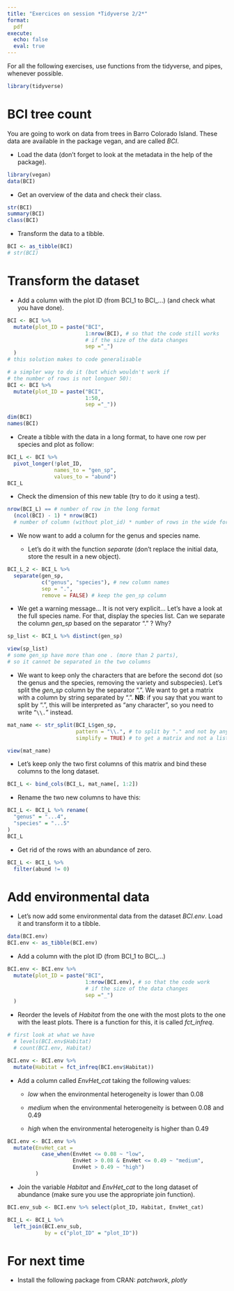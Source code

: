 ```yaml
---
title: "Exercices on session *Tidyverse 2/2*"
format:
  pdf
execute:
  echo: false
  eval: true 
---
```


For all the following exercises, use functions from the tidyverse, and pipes, whenever possible.

```r
library(tidyverse)
```


# BCI tree count

You are going to work on data from trees in Barro Colorado Island.
These data are available in the package vegan, and are called 
*BCI*.


* Load the data (don't forget to look at the metadata in the help of the package). 

```r
library(vegan)
data(BCI)
```

* Get an overview of the data and check their class.

```r
str(BCI)
summary(BCI)
class(BCI)
```

* Transform the data to a tibble. 

```r
BCI <- as_tibble(BCI)
# str(BCI)
```

# Transform the dataset

* Add a column with the plot ID (from BCI_1 to BCI_...) (and check what you have done).

```r
BCI <- BCI %>% 
  mutate(plot_ID = paste("BCI",
                         1:nrow(BCI), # so that the code still works 
                         # if the size of the data changes
                         sep ="_")
  )
# this solution makes to code generalisable

# a simpler way to do it (but which wouldn't work if 
# the number of rows is not longuer 50):
BCI <- BCI %>% 
  mutate(plot_ID = paste("BCI",
                         1:50, 
                         sep ="_"))
```

```r
dim(BCI)
names(BCI)
```



* Create a tibble with the data in a long format, to have one row per species and plot as follow: 

```r
BCI_L <- BCI %>% 
  pivot_longer(!plot_ID,
               names_to = "gen_sp",
               values_to = "abund")
BCI_L
```

* Check the dimension of this new table (try to do it using a test).

```r
nrow(BCI_L) == # number of row in the long format
  (ncol(BCI) - 1) * nrow(BCI) 
  # number of column (without plot_id) * number of rows in the wide format
```

* We now want to add a column for the genus and species name.

    * Let's do it with the function *separate* (don't replace the initial data, store the result in a new object).
    
```r
BCI_L_2 <- BCI_L %>% 
  separate(gen_sp,
           c("genus", "species"), # new column names
           sep = ".",
           remove = FALSE) # keep the gen_sp column
```

   * We get a warning message... It is not very explicit... Let's have a look at the full species name. For that, display the species list. Can we separate the column *gen_sp* based on the separator "." ? Why? 
    
```r
sp_list <- BCI_L %>% distinct(gen_sp)
```

```r
view(sp_list)
# some gen_sp have more than one . (more than 2 parts), 
# so it cannot be separated in the two columns
```

   * We want to keep only the characters that are before the second dot (so the genus and the species, removing the variety and subspecies). Let's split the *gen_sp* column by the separator ".". We want to get a matrix with a column by string separated by ".".
**NB**: if you say that you want to split by ".", this will be interpreted as "any character", so you need to write "`\\.`" instead.
   
```r
mat_name <- str_split(BCI_L$gen_sp, 
                      pattern = "\\.", # to split by "." and not by any character
                      simplify = TRUE) # to get a matrix and not a list
```

```r
view(mat_name)
```

  * Let's keep only the two first columns of this matrix and bind these columns to the long dataset.
  
```r
BCI_L <- bind_cols(BCI_L, mat_name[, 1:2])
```
  
  * Rename the two new columns to have this:
  
```r
BCI_L <- BCI_L %>% rename(
  "genus" = "...4",
  "species" = "...5"
)
BCI_L
```
  
* Get rid of the rows with an abundance of zero.

```r
BCI_L <- BCI_L %>% 
  filter(abund != 0)
```


# Add environmental data

* Let's now add some environmental data from the dataset *BCI.env*. Load it and transform it to a tibble.

```r
data(BCI.env)
BCI.env <- as_tibble(BCI.env)
```

* Add a column with the plot ID (from BCI_1 to BCI_...)

```r
BCI.env <- BCI.env %>% 
  mutate(plot_ID = paste("BCI",
                         1:nrow(BCI.env), # so that the code work 
                         # if the size of the data changes
                         sep ="_")
  )
```

* Reorder the levels of *Habitat* from the one with the most plots to the one with the least plots. There is a function for this, it is called *fct_infreq*.

```r
# first look at what we have
  # levels(BCI.env$Habitat)
  # count(BCI.env, Habitat)

BCI.env <- BCI.env %>% 
  mutate(Habitat = fct_infreq(BCI.env$Habitat))
```

* Add a column called *EnvHet_cat* taking the following values:

  * *low* when the environmental heterogeneity is lower than 0.08
      
  * *medium* when the environmental heterogeneity is between 0.08 and 0.49
      
  * *high* when the environmental heterogeneity is higher than 0.49
      
```r
BCI.env <- BCI.env %>% 
  mutate(EnvHet_cat = 
           case_when(EnvHet <= 0.08 ~ "low",
                     EnvHet > 0.08 & EnvHet <= 0.49 ~ "medium",
                     EnvHet > 0.49 ~ "high")
         )
```


* Join the variable *Habitat* and *EnvHet_cat* to the long dataset of abundance (make sure you use the appropriate join function).

```r
BCI.env_sub <- BCI.env %>% select(plot_ID, Habitat, EnvHet_cat)

BCI_L <- BCI_L %>% 
  left_join(BCI.env_sub, 
            by = c("plot_ID" = "plot_ID"))
```





# For next time

* Install the following package from CRAN: *patchwork*, *plotly*